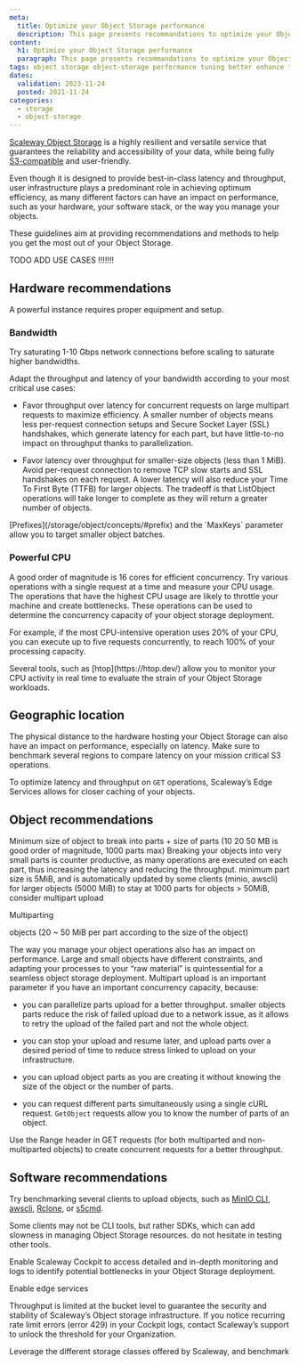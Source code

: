 ```yaml
---
meta:
  title: Optimize your Object Storage performance
  description: This page presents recommandations to optimize your Object Storage performance.
content:
  h1: Optimize your Object Storage performance
  paragraph: This page presents recommandations to optimize your Object Storage performance.
tags: object storage object-storage performance tuning better enhance throughput latency optimize
dates:
  validation: 2023-11-24
  posted: 2021-11-24
categories:
  - storage
  - object-storage
---
```


[Scaleway Object Storage](/storage/object/concepts/#object-storage) is a highly resilient and versatile service that guarantees the reliability and accessibility of your data, while being fully [S3-compatible](/storage/object/concepts/#s3) and user-friendly.

Even though it is designed to provide best-in-class latency and throughput, user infrastructure plays a predominant role in achieving optimum efficiency, as many different factors can have an impact on performance, such as your hardware, your software stack, or the way you manage your objects.

These guidelines aim at providing recommendations and methods to help you get the most out of your Object Storage.

TODO ADD USE CASES !!!!!!!

## Hardware recommendations

A powerful instance requires proper equipment and setup.

### Bandwidth

Try saturating 1-10 Gbps network connections before scaling to saturate higher bandwidths.

Adapt the throughput and latency of your bandwidth according to your most critical use cases:

- Favor throughput over latency for concurrent requests on large multipart requests to maximize efficiency. A smaller number of objects means less per-request connection setups and Secure Socket Layer (SSL) handshakes, which generate latency for each part, but have little-to-no impact on throughput thanks to parallelization.

- Favor latency over throughput for smaller-size objects (less than 1 MiB). Avoid per-request connection to remove TCP slow starts and SSL handshakes on each request. A lower latency will also reduce your Time To First Byte (TTFB) for larger objects. The tradeoff is that ListObject operations will take longer to complete as they will return a greater number of objects. 

<Message type="tip">
  [Prefixes](/storage/object/concepts/#prefix) and the `MaxKeys` parameter allow you to target smaller object batches.
</Message>

### Powerful CPU

A good order of magnitude is 16 cores for efficient concurrency. Try various operations with a single request at a time and measure your CPU usage. The operations that have the highest CPU usage are likely to throttle your machine and create bottlenecks. These operations can be used to determine the concurrency capacity of your object storage deployment.

For example, if the most CPU-intensive operation uses 20% of your CPU, you can execute up to five requests concurrently, to reach 100% of your processing capacity.

<Message type="tip">
  Several tools, such as [htop](https://htop.dev/) allow you to monitor your CPU activity in real time to evaluate the strain of your Object Storage workloads.
</Message>

## Geographic location

The physical distance to the hardware hosting your Object Storage can also have an impact on performance, especially on latency. Make sure to benchmark several regions to compare latency on your mission critical S3 operations.

To optimize latency and throughput on `GET` operations, Scaleway’s Edge Services allows for closer caching of your objects.

## Object recommendations


Minimum size of object to break into parts + size of parts (10 20 50 MB is good order of magnitude, 1000 parts max)
Breaking your objects into very small parts is counter productive, as many operations are executed on each part, thus increasing the latency and reducing the throughput.
minimum part size is 5MiB, and is automatically updated by some clients (minio, awscli) for larger objects (5000 MiB) to stay at 1000 parts
for objects > 50MiB, consider multipart upload


Multiparting

objects (20 ~ 50 MiB per part according to the size of the object) 

The way you manage your object operations also has an impact on performance. Large and small objects have different constraints, and adapting your processes to your “raw material” is quintessential for a seamless object storage deployment.
Multipart upload is an important parameter if you have an important concurrency capacity, because:

- you can parallelize parts upload for a better throughput.
smaller objects parts reduce the risk of failed upload due to a network issue, as it allows to retry the upload of the failed part and not the whole object.

- you can stop your upload and resume later, and upload parts over a desired period of time to reduce stress linked to upload on your infrastructure.

- you can upload object parts as you are creating it without knowing the size of the object or the number of parts.

- you can request different parts simultaneously using a single cURL request. `GetObject` requests allow you to know the number of parts of an object.

<Message type="tip">
Use the Range header in GET requests (for both multiparted and non-multiparted objects) to create concurrent requests for a better throughput.
</Message>

## Software recommendations

Try benchmarking several clients to upload objects, such as [MinIO CLI](/storage/object/api-cli/installing-minio-client/), [awscli](/storage/object/api-cli/object-storage-aws-cli/), [Rclone](/storage/object/api-cli/installing-rclone/), or [s5cmd](https://github.com/peak/s5cmdawscli).

Some clients may not be CLI tools, but rather SDKs, which can add slowness in managing Object Storage resources. do not hesitate in testing other tools.

Enable Scaleway Cockpit to access detailed and in-depth monitoring and logs to identify potential bottlenecks in your Object Storage deployment.

Enable edge services

Throughput is limited at the bucket level to guarantee the security and stability of Scaleway’s Object storage infrastructure. If you notice recurring rate limit errors (error 429) in your Cockpit logs, contact Scaleway’s support to unlock the threshold for your Organization.

Leverage the different storage classes offered by Scaleway, and benchmark

